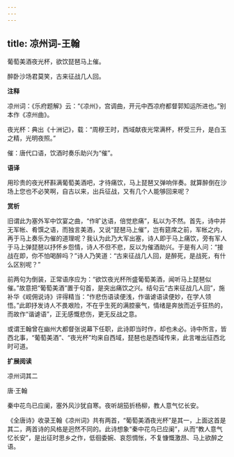 ```yaml
---
---
---
```

title: 凉州词-王翰
---

葡萄美酒夜光杯，欲饮琵琶马上催。

醉卧沙场君莫笑，古来征战几人回。

**注释**

凉州词：《乐府题解》云：“《凉州》，宫调曲，开元中西凉府都督郭知运所进也。”别本作《凉州曲》。

夜光杯：典出《十洲记》，载：“周穆王时，西域献夜光常满杯，杯受三升，是白玉之精，光明夜照。”

催：唐代口语，饮酒时奏乐助兴为“催”。

**语译**

用珍贵的夜光杯斟满葡萄美酒吧，才待痛饮，马上琵琶又弹响伴奏。就算醉倒在沙场上您也不必笑啊，自古以来，出兵征战，又有几个人能够回来呢？

**赏析**

旧谓此为塞外军中饮宴之曲，“作旷达语，倍觉悲痛”，私以为不然。首先，诗中并无军帐、肴馔之语，而独言美酒，又说“琵琶马上催”，岂有筵席之前，军帐之内，再于马上奏乐为催的道理呢？我认为此乃大军出塞，诗人即于马上痛饮，旁有军人于马上弹琵琶以抒怀乡怨情，诗人不但不悲，反以为催酒助兴。于是有人问：“接战在即，你不怕喝醉吗？”诗人乃笑道：“古来征战几人回，是醉死，是战死，有什么区别呢？”

前两句为倒装，正常语序应为：“欲饮夜光杯所盛葡萄美酒，闻听马上琵琶似催。”故意把“葡萄美酒”置于句首，是突出痛饮之兴。结句云“古来征战几人回”，施补华《岘佣说诗》评得精当：“作悲伤语读便浅，作谐谑语读便妙，在学人领悟。”此即抒发诗人不畏艰险，不在乎生死的满腔豪气，情绪是奔放而近乎狂热的，而故作“谐谑语”，正无感慨悲伤，更无反战之意。

或谓王翰曾在幽州大都督张说幕下任职，此诗即当时作，却也未必。诗中所言，皆西北事，“葡萄美酒”、“夜光杯”均来自西域，琵琶也是西域传来，此言唯出征西北时可道。

**扩展阅读**

凉州词其二

唐·王翰

秦中花鸟已应阑，塞外风沙犹自寒。夜听胡笳折杨柳，教人意气忆长安。

《全唐诗》收录王翰《凉州词》共有两首，“葡萄美酒夜光杯”是其一，上面这首是其二，两首诗的风格是迥然不同的。此诗想象“秦中花鸟已应阑”，从而“教人意气忆长安”，是出征时思乡之作，低徊委婉、哀怨惆怅，不复慷慨激昂、马上欲醉之语。